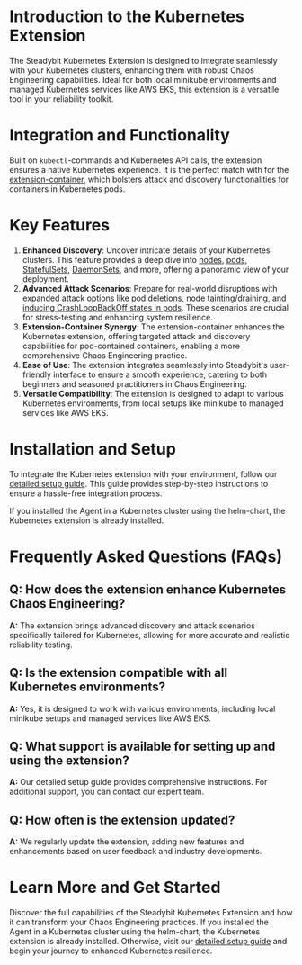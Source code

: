 # Introduction to the Kubernetes Extension
The Steadybit Kubernetes Extension is designed to integrate seamlessly with your Kubernetes clusters, enhancing them with robust Chaos Engineering capabilities.
Ideal for both local minikube environments and managed Kubernetes services like AWS EKS, this extension is a versatile tool in your reliability toolkit.


# Integration and Functionality
Built on `kubectl`-commands and Kubernetes API calls, the extension ensures a native Kubernetes experience.
It is the perfect match with for the [extension-container](https://hub.steadybit.com/extension/com.steadybit.extension_container), which bolsters attack and discovery functionalities for containers in Kubernetes pods.


# Key Features
1. **Enhanced Discovery**: Uncover intricate details of your Kubernetes clusters. This feature provides a deep dive into [nodes](https://hub.steadybit.com/target/com.steadybit.extension_kubernetes.kubernetes-node), [pods](https://hub.steadybit.com/target/com.steadybit.extension_kubernetes.kubernetes-pod), [StatefulSets](https://hub.steadybit.com/target/com.steadybit.extension_kubernetes.kubernetes-statefulset), [DaemonSets](https://hub.steadybit.com/target/com.steadybit.extension_kubernetes.kubernetes-daemonset), and more, offering a panoramic view of your deployment.
2. **Advanced Attack Scenarios**: Prepare for real-world disruptions with expanded attack options like [pod deletions](https://hub.steadybit.com/action/com.steadybit.extension_kubernetes.delete_pod), [node tainting](https://hub.steadybit.com/action/com.steadybit.extension_kubernetes.taint_node)/[draining](https://hub.steadybit.com/action/com.steadybit.extension_kubernetes.drain_node), and [inducing CrashLoopBackOff states in pods](https://hub.steadybit.com/action/com.steadybit.extension_kubernetes.crash_loop_pod). These scenarios are crucial for stress-testing and enhancing system resilience.
3. **Extension-Container Synergy**: The extension-container enhances the Kubernetes extension, offering targeted attack and discovery capabilities for pod-contained containers, enabling a more comprehensive Chaos Engineering practice.
4. **Ease of Use**: The extension integrates seamlessly into Steadybit's user-friendly interface to ensure a smooth experience, catering to both beginners and seasoned practitioners in Chaos Engineering.
5. **Versatile Compatibility**: The extension is designed to adapt to various Kubernetes environments, from local setups like minikube to managed services like AWS EKS.

# Installation and Setup
To integrate the Kubernetes extension with your environment, follow our [detailed setup guide](https://github.com/steadybit/extension-kubernetes#installation).
This guide provides step-by-step instructions to ensure a hassle-free integration process.

If you installed the Agent in a Kubernetes cluster using the helm-chart, the Kubernetes extension is already installed.

# Frequently Asked Questions (FAQs)
## Q: How does the extension enhance Kubernetes Chaos Engineering?
**A:** The extension brings advanced discovery and attack scenarios specifically tailored for Kubernetes, allowing for more accurate and realistic reliability testing.

## Q: Is the extension compatible with all Kubernetes environments?
**A:** Yes, it is designed to work with various environments, including local minikube setups and managed services like AWS EKS.

## Q: What support is available for setting up and using the extension?
**A:** Our detailed setup guide provides comprehensive instructions. For additional support, you can contact our expert team.

## Q: How often is the extension updated?
**A:** We regularly update the extension, adding new features and enhancements based on user feedback and industry developments.

# Learn More and Get Started
Discover the full capabilities of the Steadybit Kubernetes Extension and how it can transform your Chaos Engineering practices.
If you installed the Agent in a Kubernetes cluster using the helm-chart, the Kubernetes extension is already installed.
Otherwise, visit our [detailed setup guide](https://github.com/steadybit/extension-kubernetes#installation) and begin your journey to enhanced Kubernetes resilience.